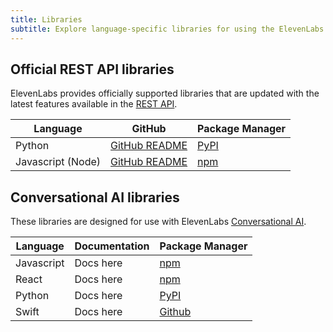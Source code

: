```yaml
---
title: Libraries
subtitle: Explore language-specific libraries for using the ElevenLabs API.
---
```


## Official REST API libraries

ElevenLabs provides officially supported libraries that are updated with the latest features available in the [REST API](/docs/api-reference/introduction).

| Language          | GitHub                                                           | Package Manager                                 |
| ----------------- | ---------------------------------------------------------------- | ----------------------------------------------- |
| Python            | [GitHub README](https://github.com/elevenlabs/elevenlabs-python) | [PyPI](https://pypi.org/project/elevenlabs/)    |
| Javascript (Node) | [GitHub README](https://github.com/elevenlabs/elevenlabs-js)     | [npm](https://www.npmjs.com/package/elevenlabs) |

## Conversational AI libraries

These libraries are designed for use with ElevenLabs [Conversational AI](/docs/conversational-ai/introduction).

| Language   | Documentation | Package Manager                                         |
| ---------- | ------------- | ------------------------------------------------------- |
| Javascript | Docs here     | [npm](https://www.npmjs.com/package/@11labs/client)     |
| React      | Docs here     | [npm](https://www.npmjs.com/package/@11labs/react)      |
| Python     | Docs here     | [PyPI](https://pypi.org/project/elevenlabs/)            |
| Swift      | Docs here     | [Github](https://github.com/elevenlabs/ElevenLabsSwift) |
